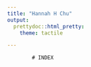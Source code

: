 ```yaml
---
title: "Hannah H Chu"
output:
  prettydoc::html_pretty:
    theme: tactile

---
```


            # INDEX
